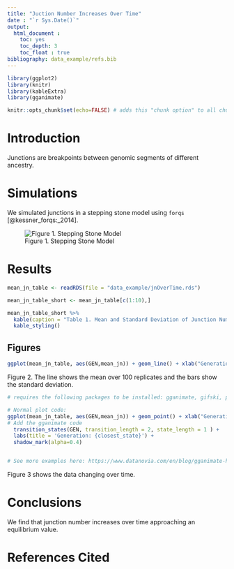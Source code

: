 ```yaml
---
title: "Juction Number Increases Over Time"
date : "`r Sys.Date()`"
output: 
  html_document : 
    toc: yes
    toc_depth: 3
    toc_float : true
bibliography: data_example/refs.bib
---
```


```r

library(ggplot2)
library(knitr)
library(kableExtra)
library(gganimate)

knitr::opts_chunk$set(echo=FALSE) # adds this "chunk option" to all chunks 

```

# Introduction 

Junctions are breakpoints between genomic segments of different ancestry. 

# Simulations 

We simulated junctions in a stepping stone model using `forqs` [@kessner_forqs:_2014]. 

![Figure 1. Stepping Stone Model](data_example/demes1.png)

# Results 

```r

mean_jn_table <- readRDS(file = "data_example/jnOverTime.rds")

mean_jn_table_short <- mean_jn_table[c(1:10),]

mean_jn_table_short %>%
  kable(caption = "Table 1. Mean and Standard Deviation of Junction Number across 100 Replicates.", col.names = c("Generations","Mean Junction Number","Junction Number SD")) %>%
  kable_styling()

```

## Figures 

```r

ggplot(mean_jn_table, aes(GEN,mean_jn)) + geom_line() + xlab("Generations of Admixture") + ylab("Mean Junction Number") + geom_errorbar(aes(ymin=mean_jn-sd_jn, ymax=mean_jn+sd_jn), width=.2)

```
Figure 2. The line shows the mean over 100 replicates and the bars show the standard deviation.

```r

# requires the following packages to be installed: gganimate, gifski, png 

# Normal plot code:
ggplot(mean_jn_table, aes(GEN,mean_jn)) + geom_point() + xlab("Generations of Admixture") + ylab("Mean Junction Number") + geom_errorbar(aes(ymin=mean_jn-sd_jn, ymax=mean_jn+sd_jn), width=.2) + 
# Add the gganimate code
  transition_states(GEN, transition_length = 2, state_length = 1 ) +
  labs(title = 'Generation: {closest_state}') +
  shadow_mark(alpha=0.4)


# See more examples here: https://www.datanovia.com/en/blog/gganimate-how-to-create-plots-with-beautiful-animation-in-r/

```
Figure 3 shows the data changing over time. 

# Conclusions 

We find that junction number increases over time approaching an equilibrium value. 

# References Cited